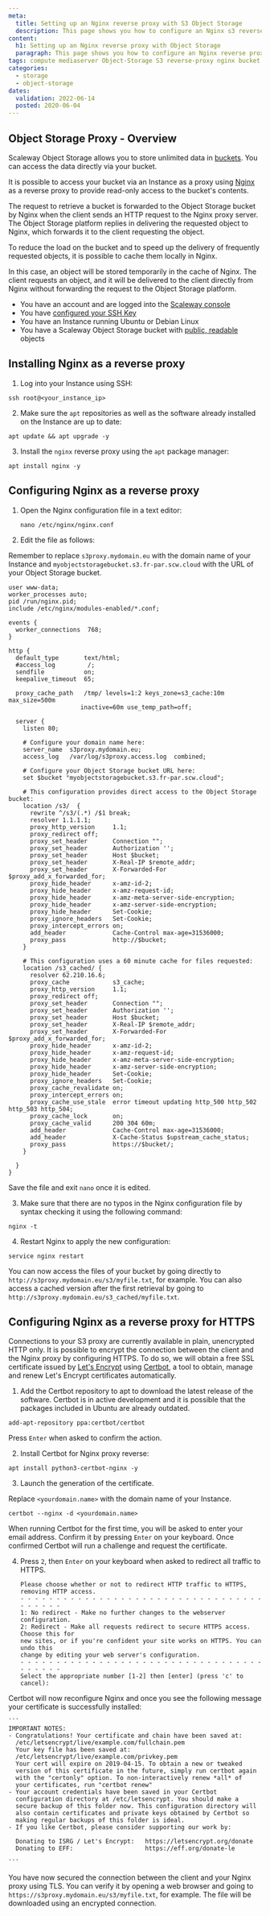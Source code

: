 ```yaml
---
meta:
  title: Setting up an Nginx reverse proxy with S3 Object Storage
  description: This page shows you how to configure an Nginx s3 reverse proxy to access Object Storage.
content:
  h1: Setting up an Nginx reverse proxy with Object Storage
  paragraph: This page shows you how to configure an Nginx reverse proxy to access Object Storage
tags: compute mediaserver Object-Storage S3 reverse-proxy nginx bucket 
categories:
  - storage
  - object-storage
dates:
  validation: 2022-06-14
  posted: 2020-06-04
---
```


## Object Storage Proxy - Overview

Scaleway Object Storage allows you to store unlimited data in [buckets](/storage/object/concepts/#bucket). You can access the data directly via your bucket.

It is possible to access your bucket via an Instance as a proxy using [Nginx](http://nginx.org/) as a reverse proxy to provide read-only access to the bucket's contents.

<Lightbox src="scaleway-object-storage-with-nginx.webp" alt="" />

The request to retrieve a bucket is forwarded to the Object Storage bucket by Nginx when the client sends an HTTP request to the Nginx proxy server. The Object Storage platform replies in delivering the requested object to Nginx, which forwards it to the client requesting the object.

To reduce the load on the bucket and to speed up the delivery of frequently requested objects, it is possible to cache them locally in Nginx.

<Lightbox src="scaleway-nginx-with-cached-data.webp" alt="" />

In this case, an object will be stored temporarily in the cache of Nginx. The client requests an object, and it will be delivered to the client directly from Nginx without forwarding the request to the Object Storage platform.

<Message type="requirement">

- You have an account and are logged into the [Scaleway console](https://console.scaleway.com)
- You have [configured your SSH Key](/console/my-project/how-to/create-ssh-key/)
- You have an Instance running Ubuntu or Debian Linux
- You have a Scaleway Object Storage bucket with [public, readable](https://www.scaleway.com/en/faq/how-can-i-make-an-object-public/) objects

</Message>

## Installing Nginx as a reverse proxy

1. Log into your Instance using SSH:
  ```
  ssh root@<your_instance_ip>
  ```

2. Make sure the `apt` repositories as well as the software already installed on the Instance are up to date:
  ```
  apt update && apt upgrade -y
  ```

3. Install the `nginx` reverse proxy using the `apt` package manager:
  ```
  apt install nginx -y
  ```

## Configuring Nginx as a reverse proxy

1. Open the Nginx configuration file in a text editor:
    ```
    nano /etc/nginx/nginx.conf
    ```

2. Edit the file as follows:

  <Message type="note">

  Remember to replace `s3proxy.mydomain.eu` with the domain name of your Instance and `myobjectstoragebucket.s3.fr-par.scw.cloud` with the URL of your Object Storage bucket.
  
  </Message>

  ```
  user www-data;
  worker_processes auto;
  pid /run/nginx.pid;
  include /etc/nginx/modules-enabled/*.conf;

  events {
    worker_connections  768;
  }

  http {
    default_type       text/html;
    #access_log         /;
    sendfile           on;
    keepalive_timeout  65;

    proxy_cache_path   /tmp/ levels=1:2 keys_zone=s3_cache:10m max_size=500m
                      inactive=60m use_temp_path=off;

    server {
      listen 80;

      # Configure your domain name here:
      server_name  s3proxy.mydomain.eu;
      access_log   /var/log/s3proxy.access.log  combined;

      # Configure your Object Storage bucket URL here:
      set $bucket "myobjectstoragebucket.s3.fr-par.scw.cloud";

      # This configuration provides direct access to the Object Storage bucket:
      location /s3/  {
        rewrite ^/s3/(.*) /$1 break;
        resolver 1.1.1.1;
        proxy_http_version     1.1;
        proxy_redirect off;
        proxy_set_header       Connection "";
        proxy_set_header       Authorization '';
        proxy_set_header       Host $bucket;
        proxy_set_header       X-Real-IP $remote_addr;
        proxy_set_header       X-Forwarded-For $proxy_add_x_forwarded_for;
        proxy_hide_header      x-amz-id-2;
        proxy_hide_header      x-amz-request-id;
        proxy_hide_header      x-amz-meta-server-side-encryption;
        proxy_hide_header      x-amz-server-side-encryption;
        proxy_hide_header      Set-Cookie;
        proxy_ignore_headers   Set-Cookie;
        proxy_intercept_errors on;
        add_header             Cache-Control max-age=31536000;
        proxy_pass             http://$bucket;
      }

      # This configuration uses a 60 minute cache for files requested:
      location /s3_cached/ {
        resolver 62.210.16.6;
        proxy_cache            s3_cache;
        proxy_http_version     1.1;
        proxy_redirect off;
        proxy_set_header       Connection "";
        proxy_set_header       Authorization '';
        proxy_set_header       Host $bucket;
        proxy_set_header       X-Real-IP $remote_addr;
        proxy_set_header       X-Forwarded-For $proxy_add_x_forwarded_for;
        proxy_hide_header      x-amz-id-2;
        proxy_hide_header      x-amz-request-id;
        proxy_hide_header      x-amz-meta-server-side-encryption;
        proxy_hide_header      x-amz-server-side-encryption;
        proxy_hide_header      Set-Cookie;
        proxy_ignore_headers   Set-Cookie;
        proxy_cache_revalidate on;
        proxy_intercept_errors on;
        proxy_cache_use_stale  error timeout updating http_500 http_502 http_503 http_504;
        proxy_cache_lock       on;
        proxy_cache_valid      200 304 60m;
        add_header             Cache-Control max-age=31536000;
        add_header             X-Cache-Status $upstream_cache_status;
        proxy_pass             https://$bucket/;
      }

    }
  } 
  ```
  Save the file and exit `nano` once it is edited.

3. Make sure that there are no typos in the Nginx configuration file by syntax checking it using the following command:
  ```
  nginx -t
  ```

4. Restart Nginx to apply the new configuration:
  ```
  service nginx restart
  ```

You can now access the files of your bucket by going directly to `http://s3proxy.mydomain.eu/s3/myfile.txt`, for example. You can also access a cached version after the first retrieval by going to `http://s3proxy.mydomain.eu/s3_cached/myfile.txt`.

## Configuring Nginx as a reverse proxy for HTTPS

Connections to your S3 proxy are currently available in plain, unencrypted HTTP only. It is possible to encrypt the connection between the client and the Nginx proxy by configuring HTTPS. To do so, we will obtain a free SSL certificate issued by [Let's Encrypt](https://letsencrypt.org/) using [Certbot](https://certbot.eff.org/), a tool to obtain, manage and renew Let's Encrypt certificates automatically.

1. Add the Certbot repository to apt to download the latest release of the software. Certbot is in active development and it is possible that the packages included in Ubuntu are already outdated.

  ```
  add-apt-repository ppa:certbot/certbot
  ```
  Press `Enter` when asked to confirm the action.

2. Install Certbot for Nginx proxy reverse:
  ```
  apt install python3-certbot-nginx -y
  ```

3. Launch the generation of the certificate.

  <Message type="note">

  Replace `<yourdomain.name>` with the domain name of your Instance.
  
  </Message>

  ```
  certbot --nginx -d <yourdomain.name>
  ```
  When running Certbot for the first time, you will be asked to enter your email address. Confirm it by pressing `Enter` on your keyboard. Once confirmed Certbot will run a challenge and request the certificate.  
  
4. Press `2`, then `Enter` on your keyboard when asked to redirect all traffic to HTTPS.
    ```
    Please choose whether or not to redirect HTTP traffic to HTTPS, removing HTTP access.
    - - - - - - - - - - - - - - - - - - - - - - - - - - - - - - - - - - - - - - - -
    1: No redirect - Make no further changes to the webserver configuration.
    2: Redirect - Make all requests redirect to secure HTTPS access. Choose this for
    new sites, or if you're confident your site works on HTTPS. You can undo this
    change by editing your web server's configuration.
    - - - - - - - - - - - - - - - - - - - - - - - - - - - - - - - - - - - - - - - -
    Select the appropriate number [1-2] then [enter] (press 'c' to cancel):
    ```

  Certbot will now reconfigure Nginx and once you see the following message your certificate is successfully installed:

    ```
    IMPORTANT NOTES:
    - Congratulations! Your certificate and chain have been saved at:
      /etc/letsencrypt/live/example.com/fullchain.pem
      Your key file has been saved at:
      /etc/letsencrypt/live/example.com/privkey.pem
      Your cert will expire on 2019-04-15. To obtain a new or tweaked
      version of this certificate in the future, simply run certbot again
      with the "certonly" option. To non-interactively renew *all* of
      your certificates, run "certbot renew"
    - Your account credentials have been saved in your Certbot
      configuration directory at /etc/letsencrypt. You should make a
      secure backup of this folder now. This configuration directory will
      also contain certificates and private keys obtained by Certbot so
      making regular backups of this folder is ideal.
    - If you like Certbot, please consider supporting our work by:

      Donating to ISRG / Let's Encrypt:   https://letsencrypt.org/donate
      Donating to EFF:                    https://eff.org/donate-le

    ```

You have now secured the connection between the client and your Nginx proxy using TLS. You can verify it by opening a web browser and going to `https://s3proxy.mydomain.eu/s3/myfile.txt`, for example. The file will be downloaded using an encrypted connection.
